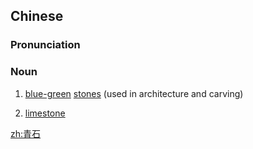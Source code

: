 ==Chinese==
{{zh-forms}}

===Pronunciation===
{{zh-pron
|m=qīngshí
|mn=chheⁿ-chio̍h/chhiⁿ-chio̍h
|cat=n
}}

===Noun===
{{zh-noun}}

# [[blue-green]] [[stone]]s (used in architecture and carving)
# {{lb|zh|colloquial}} [[limestone]]

[[zh:青石]]